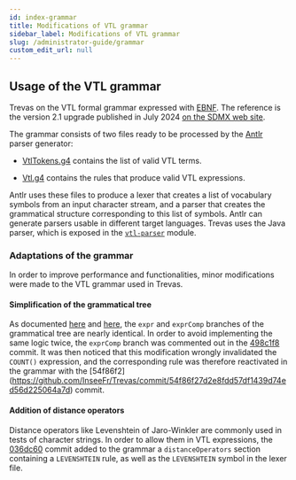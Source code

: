 ```yaml
---
id: index-grammar
title: Modifications of VTL grammar
sidebar_label: Modifications of VTL grammar
slug: /administrator-guide/grammar
custom_edit_url: null
---
```


## Usage of the VTL grammar

Trevas on the VTL formal grammar expressed with [EBNF](https://fr.wikipedia.org/wiki/Extended_Backus-Naur_Form). The reference is the version 2.1 upgrade published in July 2024 [on the SDMX web site](https://github.com/sdmx-twg/vtl/tree/master/v2.1/src/main/antlr4/org/sdmx/vtl).

The grammar consists of two files ready to be processed by the [Antlr](https://www.antlr.org/) parser generator:

- [VtlTokens.g4](https://github.com/InseeFr/Trevas/blob/master/vtl-parser/src/main/antlr4/fr/insee/vtl/parser/VtlTokens.g4) contains the list of valid VTL terms.

- [Vtl.g4](https://github.com/InseeFr/Trevas/blob/master/vtl-parser/src/main/antlr4/fr/insee/vtl/parser/Vtl.g4) contains the rules that produce valid VTL expressions.

Antlr uses these files to produce a lexer that creates a list of vocabulary symbols from an input character stream, and a parser that creates the grammatical structure corresponding to this list of symbols. Antlr can generate parsers usable in different target languages. Trevas uses the Java parser, which is exposed in the [`vtl-parser`](https://github.com/InseeFr/Trevas/tree/master/vtl-parser) module.

### Adaptations of the grammar

In order to improve performance and functionalities, minor modifications were made to the VTL grammar used in Trevas.

#### Simplification of the grammatical tree

As documented [here](https://github.com/VTL-Community/VTL-Community/issues/5) and [here](https://github.com/InseeFr/Trevas-JS/issues/40), the `expr` and `exprComp` branches of the grammatical tree are nearly identical. In order to avoid implementing the same logic twice, the `exprComp` branch was commented out in the [498c1f8](https://github.com/InseeFr/Trevas/commit/498c1f8be39702fbcfc89a3144ac1842d7771d93) commit. It was then noticed that this modification wrongly invalidated the `COUNT()` expression, and the corresponding rule was therefore reactivated in the grammar with the [54f86f2] (https://github.com/InseeFr/Trevas/commit/54f86f27d2e8fdd57df1439d74ed56d225064a7d) commit.

#### Addition of distance operators

Distance operators like Levenshtein of Jaro-Winkler are commonly used in tests of character strings. In order to allow them in VTL expressions, the [036dc60](https://github.com/InseeFr/Trevas/commit/036dc6055240a38c19be7afd1d3067e370353f9f) commit added to the grammar a `distanceOperators` section containing a `LEVENSHTEIN` rule, as well as the `LEVENSHTEIN` symbol in the lexer file.
